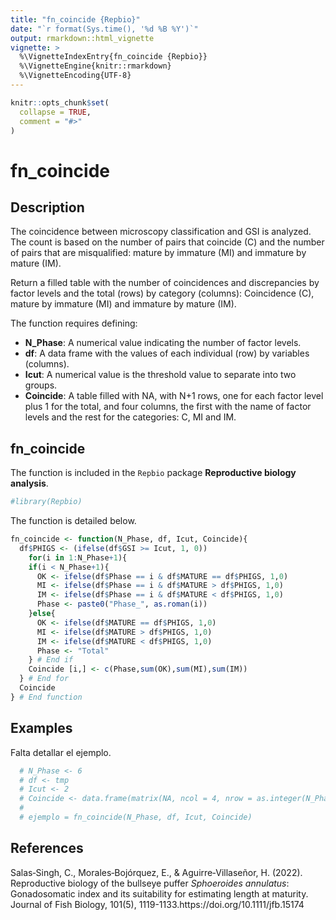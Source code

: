 ```yaml
---
title: "fn_coincide {Repbio}"
date: "`r format(Sys.time(), '%d %B %Y')`"
output: rmarkdown::html_vignette
vignette: >
  %\VignetteIndexEntry{fn_coincide {Repbio}}
  %\VignetteEngine{knitr::rmarkdown}
  %\VignetteEncoding{UTF-8}
---
```


```r
knitr::opts_chunk$set(
  collapse = TRUE,
  comment = "#>"
)
```

# fn_coincide

## Description

The coincidence between microscopy classification and GSI is analyzed. The count
is based on the number of pairs that coincide (C) and the number of pairs that 
are misqualified: mature by immature (MI) and immature by mature (IM).

Return a filled table with the number of coincidences and discrepancies by factor
levels and the total (rows) by category (columns): Coincidence (C), mature by
immature (MI) and immature by mature (IM).

The function requires defining:

 * **N_Phase**: A numerical value indicating the number of factor levels.
 * **df**: A data frame with the values of each individual (row) by variables (columns). 
 * **Icut**: A numerical value is the threshold value to separate into two groups.
 * **Coincide**: A table filled with NA, with N+1 rows, one for each factor level plus 1 for the total, and four columns, the first with the name of factor levels and the rest for the categories: C, MI and IM.

 
## fn_coincide

The function is included in the `Repbio` package **Reproductive biology analysis**.


```r
#library(Repbio)
```


The function is detailed below.

```r
fn_coincide <- function(N_Phase, df, Icut, Coincide){
  df$PHIGS <- (ifelse(df$GSI >= Icut, 1, 0))
    for(i in 1:N_Phase+1){
    if(i < N_Phase+1){
      OK <- ifelse(df$Phase == i & df$MATURE == df$PHIGS, 1,0)
      MI <- ifelse(df$Phase == i & df$MATURE > df$PHIGS, 1,0)
      IM <- ifelse(df$Phase == i & df$MATURE < df$PHIGS, 1,0)
      Phase <- paste0("Phase_", as.roman(i))
    }else{
      OK <- ifelse(df$MATURE == df$PHIGS, 1,0)
      MI <- ifelse(df$MATURE > df$PHIGS, 1,0)
      IM <- ifelse(df$MATURE < df$PHIGS, 1,0)
      Phase <- "Total"
    } # End if
    Coincide [i,] <- c(Phase,sum(OK),sum(MI),sum(IM))
  } # End for
  Coincide
} # End function
```


## Examples

Falta detallar el ejemplo.

```r
  # N_Phase <- 6
  # df <- tmp
  # Icut <- 2
  # Coincide <- data.frame(matrix(NA, ncol = 4, nrow = as.integer(N_Phase+1)))
  # 
  # ejemplo = fn_coincide(N_Phase, df, Icut, Coincide)
```


## References

Salas‐Singh, C., Morales‐Bojórquez, E., & Aguirre‐Villaseñor, H. (2022). Reproductive biology of the bullseye puffer *Sphoeroides annulatus*: Gonadosomatic index and its suitability for estimating length at maturity. Journal of Fish Biology, 101(5), 1119-1133.https://doi.org/10.1111/jfb.15174
